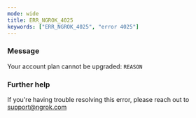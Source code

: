 ```yaml
---
mode: wide
title: ERR_NGROK_4025
keywords: ["ERR_NGROK_4025", "error 4025"]
---
```



### Message

Your account plan cannot be upgraded: `REASON`

<ErrorDetails />

### Further help

If you're having trouble resolving this error, please reach out to [support@ngrok.com](mailto:support@ngrok.com?subject=Help%20with%20ERR_NGROK_4025)
